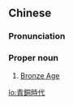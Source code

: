 {{also|青铜时代}}
==Chinese==
{{zh-forms|s=青铜时代|type=22}}

===Pronunciation===
{{zh-pron
|m=qīngtóng shídài
|c=cing1 tung4 si4 doi6,ceng1 tung4 si4 doi6
|c_note=cing1 tung4 si4 doi6 - literary; ceng1 tung4 si4 doi6 - vernacular
|cat=pn
}}

===Proper noun===
{{zh-proper noun}}

# [[Bronze Age]]

[[lo:青銅時代]]